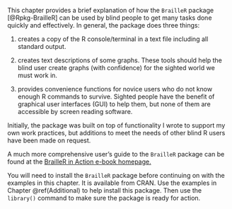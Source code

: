 ﻿This chapter provides a brief explanation of how the
`BrailleR` package [@Rpkg-BrailleR] can be used by blind people to get
many tasks done quickly and effectively. In general, the package does
three things:

1.  creates a copy of the R console/terminal in a text file including    all standard output.

2.  creates text descriptions of some graphs. These tools should help    the blind user create graphs (with confidence) for the sighted world    we must work in.

3.  provides convenience functions for novice users who do not know    enough R commands to survive. Sighted people have the benefit of    graphical user interfaces (GUI) to help them, but none of them are    accessible by screen reading software.

Initially, the package was built on top of functionality I wrote to
support my own work practices, but additions to meet the needs of other
blind R users have been made on request.

A much more comprehensive user’s guide to the `BrailleR` package can be found at the [BrailleR in Action e-book homepage.](https://R-Resources.massey.ac.nz)

You will need to install the `BrailleR` package before
continuing on with the examples in this chapter. It is available from
CRAN. Use the examples in Chapter \@ref(Additional) to help install
this package. Then use the `library()` command to make sure the
package is ready for action. 

